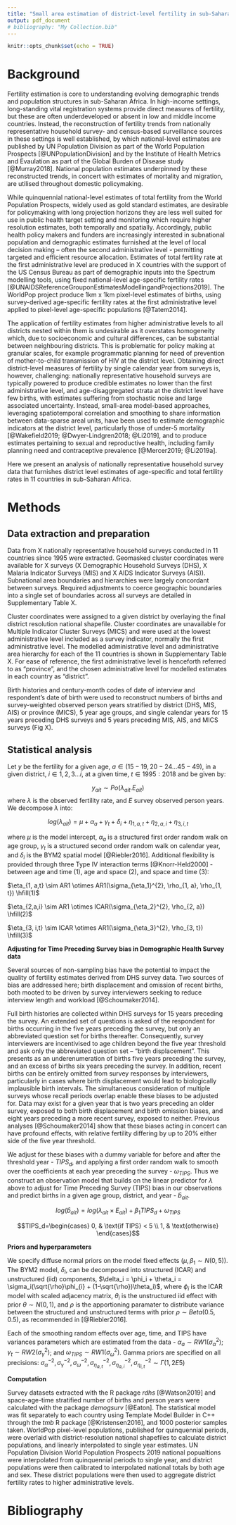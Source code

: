 ```yaml
---
title: "Small area estimation of district-level fertility in sub-Saharan Africa"
output: pdf_document
# bibliography: "My Collection.bib"
---
```


```r
knitr::opts_chunk$set(echo = TRUE)
```

# Background

Fertility estimation is core to understanding evolving demographic trends and population structures in sub-Saharan Africa. In high-income settings, long-standing vital registration systems provide direct measures of fertility, but these are often underdeveloped or absent in low and middle income countries. Instead, the reconstruction of fertility trends from nationally representative household survey- and census-based surveillance sources in these settings is well established, by which national-level estimates are published by UN Population Division as part of the World Population Prospects [@UNPopulationDivision] and by the Institute of Health Metrics and Evaulation as part of the Global Burden of Disease study [@Murray2018]. National population estimates underpinned by these reconstructed trends, in concert with estimates of mortality and migration, are utilised throughout domestic policymaking. 

While quinquennial national-level estimates of total fertility from the World Population Prospects, widely used as gold standard estimates, are desirable for policymaking with long projection horizons they are less well suited for use in public health target setting and monitoring which  require higher resolution estimates, both temporally and spatially. Accordingly, public health policy makers and funders are increasingly interested in subnational population and demographic estimates furnished at the level of local decision making – often the second administrative level - permitting targeted and efficient resource allocation. Estimates of total fertility rate at the first administrative level are produced in X countries with the support of the US Census Bureau as part of demographic inputs into the Spectrum modelling tools, using fixed national-level age-specific fertility rates [@UNAIDSReferenceGrouponEstimatesModellingandProjections2019]. The WorldPop project produce 1km x 1km pixel-level estimates of births, using survey-derived age-specific fertility rates at the first administrative level applied to pixel-level age-specific populations [@Tatem2014]. 
<!-- There exist no estimates of district-level fertility for sub-Saharan African countries which are estimated using granular, district-level birth data. -->

The application of fertility estimates from higher administrative levels to all districts nested within them is undesirable as it overstates homogeneity which, due to socioeconomic and cultural differences, can be substantial between neighbouring districts. This is problematic for policy making at granular scales, for example programmatic planning for need of prevention of mother-to-child transmission of HIV at the district level. Obtaining direct district-level measures of fertility by single calendar year from surveys is, however, challenging: nationally representative household surveys are typically powered to produce credible estimates no lower than the first administrative level, and age-disaggregated strata at the district level have few births, with estimates suffering from stochastic noise and large associated uncertainty. Instead, small-area model-based approaches, leveraging spatiotemporal correlation and smoothing to share information between data-sparse areal units, have been used to estimate demographic indicators at the district level, particularly those of under-5 mortality [@Wakefield2019; @Dwyer-Lindgren2018; @Li2019], and to produce estimates pertaining to sexual and reproductive health, including family planning need and contraceptive prevalence [@Mercer2019; @Li2019a]. 



Here we present an analysis of nationally representative household survey data that furnishes district level estimates of age-specific and total fertility rates in 11 countries in sub-Saharan Africa. 


# Methods

## Data extraction and preparation

Data from X nationally representative household surveys conducted in 11 countries since 1995 were extracted. Geomasked cluster coordinates were available for X surveys (X Demographic Household Surveys (DHS), X Malaria Indicator Surveys (MIS) and X AIDS Indicator Surveys (AIS)). Subnational area boundaries and hierarchies were largely concordant between surveys. Required adjustments to coerce geographic boundaries into a single set of boundaries across all surveys are detailed in Supplementary Table X. 

Cluster coordinates were assigned to a given district by overlaying the final district resolution national shapefile. Cluster coordinates are unavailable for Multiple Indicator Cluster Surveys (MICS) and were used at the lowest administrative level included as a survey indicator, normally the first administrative level. The modelled administrative level and administrative area hierarchy for each of the 11 countries is shown in Supplementary Table X. For ease of reference, the first administrative level is henceforth referred to as “province”, and the chosen administrative level for modelled estimates in each country as “district”. 

Birth histories and century-month codes of date of interview and respondent’s date of birth were used to reconstruct numbers of births and survey-weighted observed person years stratified by district (DHS, MIS, AIS) or province (MICS), 5 year age groups, and single calendar years for 15 years preceding DHS surveys and 5 years preceding MIS, AIS, and MICS surveys (Fig X). 

## Statistical analysis

Let $y$ be the fertility for a given age, $a \in (15-19, 20-24 ... 45-49)$, in a given district, $i \in 1,2, 3 ... i$, at a given time, $t \in 1995:2018$ and be given by:

$$y_{ait} \sim Po( \lambda_{ait} . E_{ait} )$$
where $\lambda$ is the observed fertility rate, and $E$ survey observed person years. We decompose $\lambda$ into:

$$log(\lambda_{ait}) = \mu + \alpha_a + \gamma_t + \delta_i + \eta_{1, a,t} + \eta_{2, a,i} + \eta_{3, i,t}$$

where $\mu$ is the model intercept, $\alpha_a$ is a structured first order random walk on age group, $\gamma_t$ is a structured second order random walk on calendar year, and $\delta_i$ is the BYM2 spatial model [@Riebler2016]. Additional flexibility is provided through three Type IV interaction terms [@Knorr-Held2000] - between age and time (1), age and space (2), and space and time (3):

$\eta_{1, a,t} \sim AR1 \otimes AR1(\sigma_{\eta_1}^{2}, \rho_{1, a}, \rho_{1, t}) \hfill(1)$

$\eta_{2,a,i} \sim AR1 \otimes ICAR(\sigma_{\eta_2}^{2}, \rho_{2, a}) \hfill(2)$

$\eta_{3, i,t} \sim ICAR \otimes AR1(\sigma_{\eta_3}^{2}, \rho_{3, t}) \hfill(3)$


**Adjusting for Time Preceding Survey bias in Demographic Health Survey data**

Several sources of non-sampling bias have the potential to impact the quality of fertility estimates derived from DHS survey data. Two sources of bias are addressed here; birth displacement and omission of recent births, both mooted to be driven by survey interviewers seeking to reduce interview length and workload [@Schoumaker2014]. 

Full birth histories are collected within DHS surveys for 15 years preceding the survey. An extended set of questions is asked of the respondent for births occurring in the five years preceding the survey, but only an abbreviated question set for births thereafter. Consequently, survey interviewers are incentivised to age children beyond the five year threshold and ask only the abbreviated question set – “birth displacement”. This presents as an underenumeration of births five years preceding the survey, and an excess of births six years preceding the survey. In addition, recent births can be entirely omitted from survey responses by interviewers, particularly in cases where birth displacement would lead to biologically implausible birth intervals. The simultaneous consideration of multiple surveys whose recall periods overlap enable these biases to be adjusted for. Data may exist for a given year that is two years preceding an older survey, exposed to both birth displacement and birth omission biases, and eight years preceding a more recent survey, exposed to neither. Previous analyses [@Schoumaker2014] show that these biases acting in concert can have profound effects, with relative fertility differing by up to 20% either side of the five year threshold.

We adjust for these biases with a dummy variable for before and after the threshold year - $TIPS_{d}$, and applying a first order random walk to smooth over the coefficients at each year preceding the survey - $\omega_{TIPS}$. Thus we construct an observation model that builds on the linear predictor for $\lambda$ above to adjust for Time Preceding Survey (TIPS) bias in our observations and predict births in a given age group, district, and year - $\hat{b}_{ait}$.

$$log(\hat{b}_{ait}) = log(\lambda_{ait} \times E_{ait}) + \beta_1 TIPS_{d} + \omega_{TIPS}$$

$$TIPS_d=\begin{cases} 0, & \text{if TIPS} < 5 \\ 1, & \text{otherwise} \end{cases}$$


**Priors and hyperparameters**

We specify diffuse normal priors on the model fixed effects ($\mu, \beta_1 \sim N(0, 5)$). The BYM2 model, $\delta_i$, can be decomposed into structured (ICAR) and unstructured (iid) components, $\delta_i = \phi_i + \theta_i = \sigma_i(\sqrt{\rho}\phi_{i} + (1-\sqrt{\rho})\theta_i)$, where $\phi_i$ is the ICAR model with scaled adjacency matrix, $\theta_i$ is the unstructured iid effect with prior $\theta \sim N(0,1)$, and $\rho$ is the apportioning paramater to distribute variance between the structured and unstructured terms with prior $\rho \sim Beta(0.5, 0.5)$, as recommended in [@Riebler2016].



Each of the smoothing random effects over age, time, and TIPS have variances parameters which are estimated from the data -  $\alpha{_a} \sim RW1(\sigma_\alpha^{2})$; $\gamma{_t} \sim RW2(\sigma_\gamma^{2})$; and $\omega_{TIPS} \sim RW1(\sigma^2_\omega)$. Gamma priors are specified on all precisions: $\sigma_\alpha^{-2}, \sigma_\gamma^{-2}, \sigma_{\omega}^{-2}, \sigma_{\eta_{a,t}}^{-2}, \sigma_{\eta_{a,i}}^{-2}, \sigma_{\eta_{i,t}}^{-2} \sim \Gamma(1, 2E5)$

**Computation**

Survey datasets extracted with the R package *rdhs* [@Watson2019] and space-age-time stratified number of births and person years were calculated with the package *demogsurv* [@Eaton]. The statistical model was fit separately to each country using Template Model Builder in C++ through the *tmb* R package [@Kristensen2016], and 1000 posterior samples taken. WorldPop pixel-level populations, published for quinquennial periods, were overlaid with district-resolution national shapefiles to calculate district populations, and linearly interpolated to single year estimates. UN Population Division World Population Prospects 2019 national popualtions were interpolated from quinquennial periods to single year, and district populations were then calibrated to interpolated national totals by both age and sex. These district populations were then used to aggregate district fertility rates to higher administrative levels. 

# Bibliography

<!-- $$\sigma_\alpha^{-2}, \sigma_\gamma^{-2}, \sigma_{\omega}^{-2}, \sigma^{-2}_{\delta}, \eta_{a,t}^{-2}, \eta_{a,i}^{-2} , \eta_{i,t}^{-2} \sim \Gamma(1, 0.0005)$$ -->

<!-- INLA: $$log(\tau_a) = \theta \sim log\Gamma(1, 0.00005) $$ -->